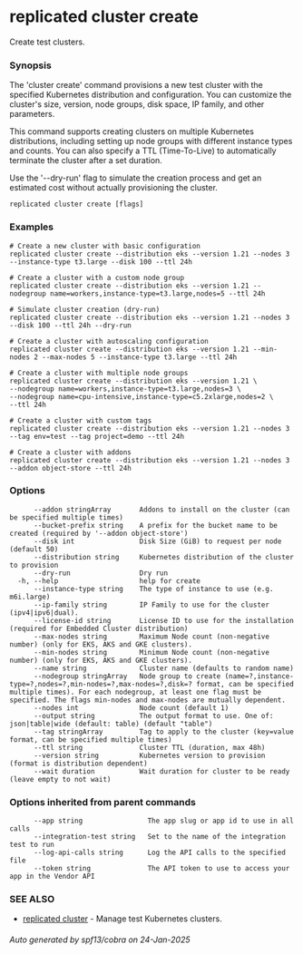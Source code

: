 # replicated cluster create

Create test clusters.

### Synopsis

The 'cluster create' command provisions a new test cluster with the specified Kubernetes distribution and configuration. You can customize the cluster's size, version, node groups, disk space, IP family, and other parameters.

This command supports creating clusters on multiple Kubernetes distributions, including setting up node groups with different instance types and counts. You can also specify a TTL (Time-To-Live) to automatically terminate the cluster after a set duration.

Use the '--dry-run' flag to simulate the creation process and get an estimated cost without actually provisioning the cluster.

```
replicated cluster create [flags]
```

### Examples

```
# Create a new cluster with basic configuration
replicated cluster create --distribution eks --version 1.21 --nodes 3 --instance-type t3.large --disk 100 --ttl 24h

# Create a cluster with a custom node group
replicated cluster create --distribution eks --version 1.21 --nodegroup name=workers,instance-type=t3.large,nodes=5 --ttl 24h

# Simulate cluster creation (dry-run)
replicated cluster create --distribution eks --version 1.21 --nodes 3 --disk 100 --ttl 24h --dry-run

# Create a cluster with autoscaling configuration
replicated cluster create --distribution eks --version 1.21 --min-nodes 2 --max-nodes 5 --instance-type t3.large --ttl 24h

# Create a cluster with multiple node groups
replicated cluster create --distribution eks --version 1.21 \
--nodegroup name=workers,instance-type=t3.large,nodes=3 \
--nodegroup name=cpu-intensive,instance-type=c5.2xlarge,nodes=2 \
--ttl 24h

# Create a cluster with custom tags
replicated cluster create --distribution eks --version 1.21 --nodes 3 --tag env=test --tag project=demo --ttl 24h

# Create a cluster with addons
replicated cluster create --distribution eks --version 1.21 --nodes 3 --addon object-store --ttl 24h
```

### Options

```
      --addon stringArray       Addons to install on the cluster (can be specified multiple times)
      --bucket-prefix string    A prefix for the bucket name to be created (required by '--addon object-store')
      --disk int                Disk Size (GiB) to request per node (default 50)
      --distribution string     Kubernetes distribution of the cluster to provision
      --dry-run                 Dry run
  -h, --help                    help for create
      --instance-type string    The type of instance to use (e.g. m6i.large)
      --ip-family string        IP Family to use for the cluster (ipv4|ipv6|dual).
      --license-id string       License ID to use for the installation (required for Embedded Cluster distribution)
      --max-nodes string        Maximum Node count (non-negative number) (only for EKS, AKS and GKE clusters).
      --min-nodes string        Minimum Node count (non-negative number) (only for EKS, AKS and GKE clusters).
      --name string             Cluster name (defaults to random name)
      --nodegroup stringArray   Node group to create (name=?,instance-type=?,nodes=?,min-nodes=?,max-nodes=?,disk=? format, can be specified multiple times). For each nodegroup, at least one flag must be specified. The flags min-nodes and max-nodes are mutually dependent.
      --nodes int               Node count (default 1)
      --output string           The output format to use. One of: json|table|wide (default: table) (default "table")
      --tag stringArray         Tag to apply to the cluster (key=value format, can be specified multiple times)
      --ttl string              Cluster TTL (duration, max 48h)
      --version string          Kubernetes version to provision (format is distribution dependent)
      --wait duration           Wait duration for cluster to be ready (leave empty to not wait)
```

### Options inherited from parent commands

```
      --app string                The app slug or app id to use in all calls
      --integration-test string   Set to the name of the integration test to run
      --log-api-calls string      Log the API calls to the specified file
      --token string              The API token to use to access your app in the Vendor API
```

### SEE ALSO

* [replicated cluster](replicated-cli-cluster)	 - Manage test Kubernetes clusters.

###### Auto generated by spf13/cobra on 24-Jan-2025
